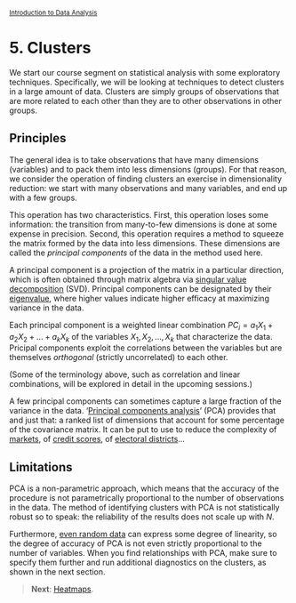 <style>@import url(style.css);</style>
<small>[Introduction to Data Analysis](index.html)</small>

# 5. Clusters

We start our course segment on statistical analysis with some exploratory techniques. Specifically, we will be looking at techniques to detect clusters in a large amount of data. Clusters are simply groups of observations that are more related to each other than they are to other observations in other groups.

## Principles

The general idea is to take observations that have many dimensions (variables) and to pack them into less dimensions (groups). For that reason, we consider the operation of finding clusters an exercise in dimensionality reduction: we start with many observations and many variables, and end up with a few groups.

This operation has two characteristics. First, this operation loses some information: the transition from many-to-few dimensions is done at some expense in precision. Second, this operation requires a method to squeeze the matrix formed by the data into less dimensions. These dimensions are called the *principal components* of the data in the method used here.

A principal component is a projection of the matrix in a particular direction, which is often obtained through matrix algebra via [singular value decomposition](https://en.wikipedia.org/wiki/Singular_value_decomposition) (SVD). Principal components can be designated by their [eigenvalue](https://en.wikipedia.org/wiki/Eigenvalues), where higher values indicate higher efficacy at maximizing variance in the data.

Each principal component is a weighted linear combination $PC_i = a_1 X_1 + a_2 X_2 + ... + a_k X_k$ of the variables $X_1, X_2, ..., X_k$ that characterize the data. Pricipal components exploit the correlations between the variables but are themselves *orthogonal* (strictly uncorrelated) to each other.

(Some of the terminology above, such as correlation and linear combinations, will be explored in detail in the upcoming sessions.)

A few principal components can sometimes capture a large fraction of the variance in the data. '[Principal components analysis](https://en.wikipedia.org/wiki/Principal_components_analysis)' (PCA) provides that and just that: a ranked list of dimensions that account for some percentage of the covariance matrix. It can be put to use to reduce the complexity of [markets](https://systematicinvestor.wordpress.com/2013/01/12/examples-of-current-major-market-clusters/), of [credit scores](https://github.com/gastonstat/CreditScoring), of [electoral districts](https://dsparks.wordpress.com/2010/10/18/k-means-redistricting/)…

## Limitations

PCA is a non-parametric approach, which means that the accuracy of the procedure is not parametrically proportional to the number of observations in the data. The method of identifying clusters with PCA is not statistically robust so to speak: the reliability of the results does not scale up with *N*.

Furthermore, [even random data](http://machine-master.blogspot.ca/2012/08/pca-or-polluting-your-clever-analysis.html) can express some degree of linearity, so the degree of accuracy of PCA is not even strictly proportional to the number of variables. When you find relationships with PCA, make sure to specify them further and run additional diagnostics on the clusters, as shown in the next section.

> __Next__: [Heatmaps](051_heatmaps.html).

